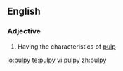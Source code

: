 ==English==

===Adjective===
{{en-adj|pulpier|pulpiest}}

# Having the characteristics of [[pulp]]

[[io:pulpy]]
[[te:pulpy]]
[[vi:pulpy]]
[[zh:pulpy]]